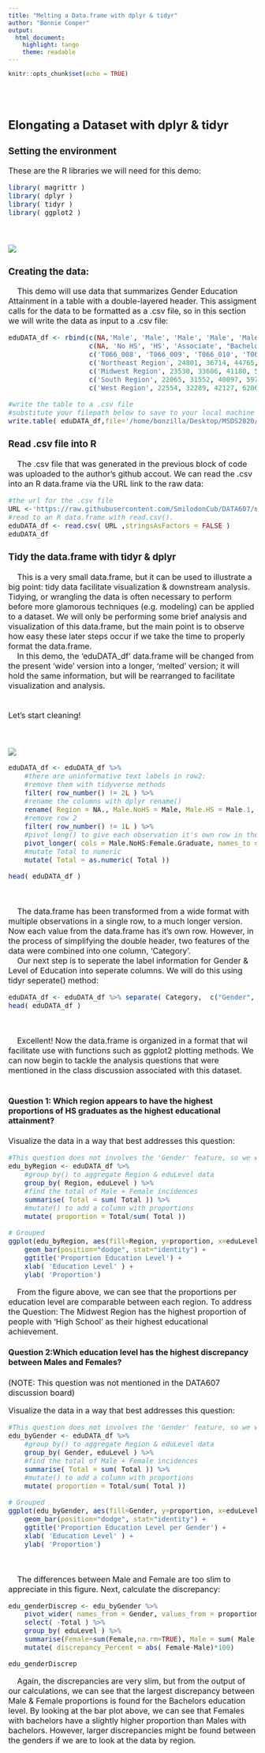 ```yaml
---
title: "Melting a Data.frame with dplyr & tidyr"
author: "Bonnie Cooper"
output:
  html_document:
    highlight: tango
    theme: readable
---
```


```r
knitr::opts_chunk$set(echo = TRUE)
```
<div class = "row">
  
<div class = "col-md-6">
<br><br><font size="3">   

## Elongating a Dataset with dplyr & tidyr

### Setting the environment
These are the R libraries we will need for this demo:
```r
library( magrittr )
library( dplyr )
library( tidyr )
library( ggplot2 )
```
</div>
  
<div class = "col-md-6">
<br><br>![](https://theamusedonlooker.files.wordpress.com/2019/04/screenshot_20190419-204650__011066078530361167892.jpg?w=840)
</div>
  

<div class = "col-md-12">

### Creating the data:
&nbsp;&nbsp;&nbsp;&nbsp;This demo will use data that summarizes Gender Education Attainment in a table with a double-layered header. This assigment calls for the data to be formatted as a .csv file, so in this section we will write the data as input to a .csv file:

```r
eduDATA_df <- rbind(c(NA,'Male', 'Male', 'Male', 'Male', 'Male', 'Female', 'Female', 'Female', 'Female', 'Female'),
                    c(NA, 'No HS', 'HS', 'Associate', "Bachelor's", 'Graduate', 'No HS', 'HS', 'Associate', "Bachelor's", 'Graduate' ),
                    c('T066_008', 'T066_009', 'T066_010', 'T066_011', 'T066_012', 'T066_013', 'T066_014', 'T066_015', 'T066_016', 'T066_017', 'T066_018'),
                    c('Northeast Region', 24801, 36714, 44765, 65177, 89449, 16523, 24251, 31455, 45593, 61203),
                    c('Midwest Region', 23530, 33606, 41180, 59243, 77325, 15471, 21713, 26944, 39534, 54246),
                    c('South Region', 22065, 31552, 40097, 59711, 81744, 14659, 21530, 27243, 41210, 53100),
                    c('West Region', 22554, 32289, 42127, 62069, 86476, 15250, 23230, 29402, 42527, 57915 ))

#write the table to a .csv file
#substitute your filepath below to save to your local machine
write.table( eduDATA_df,file='/home/bonzilla/Desktop/MSDS2020/DATA607_DataAcquMan/eduDATA_df.csv', sep = ",", col.names=F, row.names=F)
```


### Read .csv file into R
&nbsp;&nbsp;&nbsp;&nbsp;The .csv file that was generated in the previous block of code was uploaded to the author's github accout. We can read the .csv into an R data.frame via the URL link to the raw data:

```r
#the url for the .csv file
URL <-'https://raw.githubusercontent.com/SmilodonCub/DATA607/master/eduDATA_df.csv'
#read to an R data.frame with read.csv().
eduDATA_df <- read.csv( URL ,stringsAsFactors = FALSE )
eduDATA_df
```

<div class = "row">
  
<div class = "col-md-6">

### Tidy the data.frame with tidyr & dplyr  

&nbsp;&nbsp;&nbsp;&nbsp;This is a very small data.frame, but it can be used to illustrate a big point: tidy data facilitate visualization & downstream analysis. Tidying, or wrangling the data is often necessary to perform before more glamorous techniques (e.g. modeling) can be applied to a dataset. We will only be performing some brief analysis and visualization of this data.frame, but the main point is to observe how easy these later steps occur if we take the time to properly format the data.frame.  
&nbsp;&nbsp;&nbsp;&nbsp;In this demo, the 'eduDATA_df' data.frame will be changed from the present 'wide' version into a longer, 'melted' version; it will hold the same information, but will be rearranged to facilitate visualization and analysis.  
<br>  
Let's start cleaning!

</div>
  
<div class = "col-md-6">
<br><br>![](https://www.kdnuggets.com/images/cartoon-machine-learning-class.jpg)
</div>

<div class = "col-md-12">
```r

eduDATA_df <- eduDATA_df %>% 
    #there are uninformative text labels in row2: 
    #remove them with tidyverse methods
    filter( row_number() != 2L ) %>%
    #rename the columns with dplyr rename()
    rename( Region = NA., Male.NoHS = Male, Male.HS = Male.1, Male.Associate = Male.2, Male.Bachelors = Male.3, Male.Graduate = Male.4, Female.NoHS = Female, Female.HS = Female.1, Female.Associate = Female.2, Female.Bachelors = Female.3, Female.Graduate = Female.4) %>%
    #remove row 2
    filter( row_number() != 1L ) %>%
    #pivot_long() to give each observation it's own row in the data.frame
    pivot_longer( cols = Male.NoHS:Female.Graduate, names_to = 'Category', values_to = 'Total') %>%
    #mutate Total to numeric
    mutate( Total = as.numeric( Total ))

head( eduDATA_df )
```
<br>  

&nbsp;&nbsp;&nbsp;&nbsp;The data.frame has been transformed from a wide format with multiple observations in a single row, to a much longer version. Now each value from the data.frame has it's own row. However, in the process of simplifying the double header, two features of the data were combined into one column, 'Category'.  
&nbsp;&nbsp;&nbsp;&nbsp;Our next step is to seperate the label information for Gender & Level of Education into seperate columns. We will do this using tidyr seperate() method:

```r
eduDATA_df <- eduDATA_df %>% separate( Category,  c("Gender", "eduLevel"))
head( eduDATA_df )
```
<br>  

&nbsp;&nbsp;&nbsp;&nbsp;Excellent! Now the data.frame is organized in a format that wil facilitate use with functions such as ggplot2 plotting methods. We can now begin to tackle the analysis questions that were mentioned in the class discussion associated with this dataset.  
<br>  

#### **Question 1**: Which region appears to have the highest proportions of HS graduates as the highest educational attainment?

Visualize the data in a way that best addresses this question:
```r
#This question does not involves the 'Gender' feature, so we will aggreggate the data by Region and eduLevel to simplify our visualization
edu_byRegion <- eduDATA_df %>% 
    #group_by() to aggregate Region & eduLevel data
    group_by( Region, eduLevel ) %>%
    #find the total of Male + Female incidences
    summarise( Total = sum( Total )) %>%
    #mutate() to add a column with proportions
    mutate( proportion = Total/sum( Total ))

# Grouped
ggplot(edu_byRegion, aes(fill=Region, y=proportion, x=eduLevel)) + 
    geom_bar(position="dodge", stat="identity") +
    ggtitle('Proportion Education Level') +
    xlab( 'Education Level' ) +
    ylab( 'Proportion') 
```

&nbsp;&nbsp;&nbsp;&nbsp;From the figure above, we can see that the proportions per education level are comparable between each region. To address the Question: The Midwest Region has the highest proportion of people with 'High School' as their highest educational achievement.

#### **Question 2**:Which education level has the highest discrepancy between Males and Females? 
(NOTE: This question was not mentioned in the DATA607 discussion board)

Visualize the data in a way that best addresses this question:
```r
#This question does not involves the 'Gender' feature, so we will aggreggate the data by Region and eduLevel to simplify our visualization
edu_byGender <- eduDATA_df %>% 
    #group_by() to aggregate Region & eduLevel data
    group_by( Gender, eduLevel ) %>%
    #find the total of Male + Female incidences
    summarise( Total = sum( Total )) %>%
    #mutate() to add a column with proportions
    mutate( proportion = Total/sum( Total ))

# Grouped
ggplot(edu_byGender, aes(fill=Gender, y=proportion, x=eduLevel)) + 
    geom_bar(position="dodge", stat="identity") +
    ggtitle('Proportion Education Level per Gender') +
    xlab( 'Education Level' ) +
    ylab( 'Proportion') 
```
<br>  

&nbsp;&nbsp;&nbsp;&nbsp;The differences between Male and Female are too slim to appreciate in this figure. Next, calculate the discrepancy:

```r
edu_genderDiscrep <- edu_byGender %>% 
    pivot_wider( names_from = Gender, values_from = proportion ) %>% 
    select( -Total ) %>% 
    group_by( eduLevel ) %>% 
    summarise(Female=sum(Female,na.rm=TRUE), Male = sum( Male , na.rm = TRUE)) %>%
    mutate( discrepancy_Percent = abs( Female-Male)*100)

edu_genderDiscrep
```

&nbsp;&nbsp;&nbsp;&nbsp;Again, the discrepancies are very slim, but from the output of our calculations, we can see that the largest discrepancy between Male & Female proportions is found for the Bachelors education level. By looking at the bar plot above, we can see that Females with bachelors have a slightly higher proportion than Males with bachelors. However, larger discrepancies might be found between the genders if we are to look at the data by region.



